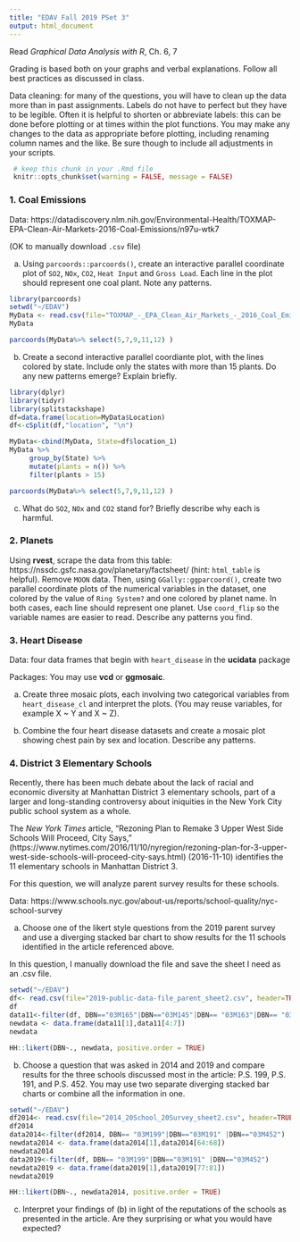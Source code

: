 ```yaml
---
title: "EDAV Fall 2019 PSet 3"
output: html_document
---
```


Read *Graphical Data Analysis with R*, Ch. 6, 7

Grading is based both on your graphs and verbal explanations. Follow all best practices as discussed in class.

Data cleaning: for many of the questions, you will have to clean up the data more than in past assignments. Labels do not have to perfect but they have to be legible. Often it is helpful to shorten or abbreviate labels: this can be done before plotting or at times within the plot functions. You may make any changes to the data as appropriate before plotting, including renaming column names and the like. Be sure though to include all adjustments in your scripts.

```r
 # keep this chunk in your .Rmd file
 knitr::opts_chunk$set(warning = FALSE, message = FALSE)
```
    
### 1. Coal Emissions

Data: https://datadiscovery.nlm.nih.gov/Environmental-Health/TOXMAP-EPA-Clean-Air-Markets-2016-Coal-Emissions/n97u-wtk7

(OK to manually download `.csv` file)

(a) Using `parcoords::parcoords()`, create an interactive parallel coordinate plot of `SO2`, `NOx`, `CO2`, `Heat Input` and `Gross Load`. Each line in the plot should represent one coal plant. Note any patterns.
```r

library(parcoords)
setwd("~/EDAV")
MyData <- read.csv(file="TOXMAP_-_EPA_Clean_Air_Markets_-_2016_Coal_Emissions.csv", header=TRUE, sep=",")
MyData

parcoords(MyData%>% select(5,7,9,11,12) )

```

(b) Create a second interactive parallel coordiante plot, with the lines colored by state. Include only the states with more than 15 plants. Do any new patterns emerge? Explain briefly.
```r

library(dplyr)
library(tidyr)
library(splitstackshape)
df=data.frame(location=MyData$Location)
df<-cSplit(df,"location", "\n")

MyData<-cbind(MyData, State=df$location_1)
MyData %>%
     group_by(State) %>%
     mutate(plants = n()) %>%
     filter(plants > 15)

```
```r
parcoords(MyData%>% select(5,7,9,11,12) )


```
(c) What do `SO2`, `NOx` and `CO2` stand for? Briefly describe why each is harmful.


### 2. Planets

Using **rvest**, scrape the data from this table: https://nssdc.gsfc.nasa.gov/planetary/factsheet/ (hint: `html_table` is helpful). Remove `MOON` data. Then, using `GGally::ggparcoord()`, create two parallel coordinate plots of the numerical variables in the dataset, one colored by the value of `Ring System?` and one colored by planet name. In both cases, each line should represent one planet. Use `coord_flip` so the variable names are easier to read.  Describe any patterns you find.


### 3. Heart Disease

Data: four data frames that begin with `heart_disease` in the **ucidata** package

Packages: You may use **vcd** or **ggmosaic**.

(a) Create three mosaic plots, each involving two categorical variables from `heart_disease_cl` and interpret the plots. (You may reuse variables, for example X ~ Y and X ~ Z).

(b) Combine the four heart disease datasets and create a mosaic plot showing chest pain by sex and location. Describe any patterns.


### 4. District 3 Elementary Schools

Recently, there has been much debate about the lack of racial and economic diversity at Manhattan District 3 elementary schools, part of a larger and long-standing controversy about iniquities in the New York City public school system as a whole.

The *New York Times* article, "Rezoning Plan to Remake 3 Upper West Side Schools Will Proceed, City Says,"  (https://www.nytimes.com/2016/11/10/nyregion/rezoning-plan-for-3-upper-west-side-schools-will-proceed-city-says.html) (2016-11-10) identifies the 11 elementary schools in Manhattan District 3.

For this question, we will analyze parent survey results for these schools.

Data: https://www.schools.nyc.gov/about-us/reports/school-quality/nyc-school-survey


(a) Choose one of the likert style questions from the 2019 parent survey and use a diverging stacked bar chart to show results for the 11 schools identified in the article referenced above.

In this question, I manually download the file and save the sheet I need as an .csv file.
```r
setwd("~/EDAV")
df<- read.csv(file="2019-public-data-file_parent_sheet2.csv", header=TRUE, sep=",")
df
data11<-filter(df, DBN=="03M165"|DBN=="03M145"|DBN== "03M163"|DBN== "03M075"|DBN== "03M084"|DBN== "03M166"|DBN== "03M009" |DBN=="03M087"|DBN== "03M199"|DBN=="03M191" |DBN=="03M452")
newdata <- data.frame(data11[1],data11[4:7])
newdata
```
```r
HH::likert(DBN~., newdata, positive.order = TRUE)
```
(b) Choose a question that was asked in 2014 and 2019 and compare results for the three schools discussed most in the article: P.S. 199, P.S. 191, and P.S. 452. You may use two separate diverging stacked bar charts or combine all the information in one.
```r
setwd("~/EDAV")
df2014<- read.csv(file="2014_20School_20Survey_sheet2.csv", header=TRUE, sep=",")
df2014
data2014<-filter(df2014, DBN== "03M199"|DBN=="03M191" |DBN=="03M452")
newdata2014 <- data.frame(data2014[1],data2014[64:68])
newdata2014
data2019<-filter(df, DBN== "03M199"|DBN=="03M191" |DBN=="03M452")
newdata2019 <- data.frame(data2019[1],data2019[77:81])
newdata2019
```
```r
HH::likert(DBN~., newdata2014, positive.order = TRUE)
```
(c) Interpret your findings of (b) in light of the reputations of the schools as presented in the article. Are they surprising or what you would have expected?



